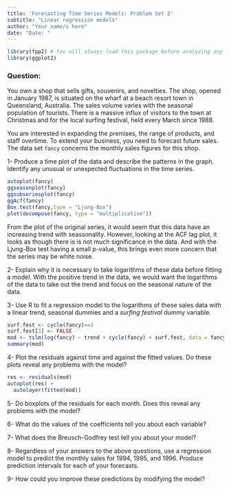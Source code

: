 ```yaml
---
title: 'Forecasting Time Series Models: Problem Set 3'
subtitle: "Linear regression models"
author: "Your name/s here"
date: "Date: "
---
```

```r
library(fpp2) # You will always load this package before analyzing any time series data.
library(ggplot2)
```

### Question: 

You own a shop that sells gifts, souvenirs, and novelties. The shop, opened in January 1987, is situated on the wharf at a beach resort town in Queensland, Australia. The sales volume varies with the seasonal population of tourists. There is a massive influx of visitors to the town at Christmas and for the local surfing festival, held every March since 1988. 

You are interested in expanding the premises, the range of products, and staff overtime. To extend your business, you need to forecast future sales.
The data set `fancy` concerns the monthly sales figures for this shop.

1- Produce a time plot of the data and describe the patterns in the graph. Identify any unusual or unexpected fluctuations in the time series.
```r
autoplot(fancy)
ggseasonplot(fancy)
ggsubseriesplot(fancy)
ggAcf(fancy)
Box.test(fancy,type = "Ljung-Box")
plot(decompose(fancy, type = "multiplicative"))
```
From the plot of the original series, it would seem that this data have an increasing trend with seassonality. However, looking at the ACF lag plot, it looks as though there is is not much significance in the data. And with the Ljung-Box test having a small p-value, this brings even more concern that the series may be white noise.   

2- Explain why it is necessary to take logarithms of these data before fitting a model.
With the positive trend in the data, we would want the logarithms of the data to take out the trend and focus on the seasonal nature of the data.

3- Use R to fit a regression model to the logarithms of these sales data with a linear trend, seasonal dummies and a *surfing festival* dummy variable.
```r
surf.fest <- cycle(fancy)==3
surf.fest[3] <- FALSE
mod <- tslm(log(fancy) ~ trend + cycle(fancy) + surf.fest, data = fancy)
summary(mod)
```


4- Plot the residuals against time and against the fitted values. Do these plots reveal any problems with the model?
```r
res <- residuals(mod)
autoplot(res) + 
  autolayer(fitted(mod))

```

5- Do boxplots of the residuals for each month. Does this reveal any problems with the model?

6- What do the values of the coefficients tell you about each variable?

7- What does the Breusch-Godfrey test tell you about your model?

8- Regardless of your answers to the above questions, use a regression model to predict the monthly sales for 1994, 1995, and 1996. Produce prediction intervals for each of your forecasts.

9- How could you improve these predictions by modifying the model?






